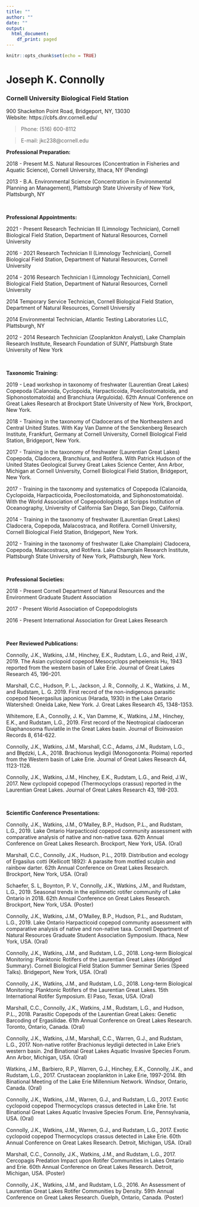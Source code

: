 ```yaml
---
title: ""
author: ""
date: ""
output:
  html_document:
    df_print: paged
---
```


```r
knitr::opts_chunk$set(echo = TRUE)
```

# Joseph K. Connolly


### Cornell University Biological Field Station 
900 Shackelton Point Road, Bridgeport, NY, 13030                	
Website: https://cbfs.dnr.cornell.edu/

> Phone: (516) 600-8112

> E-mail: jkc238@cornell.edu

<brb>

**Professional Preparation:**

2018 - Present M.S. Natural Resources (Concentration in Fisheries and Aquatic Science), Cornell University, Ithaca, NY (Pending)

2013 - B.A. Environmental Science (Concentration in Environmental Planning an Management), Plattsburgh State University of New York, Plattsburgh, NY

<br>

**Professional Appointments:**

2021 - Present	Research Technician III (Limnology Technician), Cornell Biological Field Station, Department of Natural Resources, Cornell University

2016 - 2021	Research Technician II (Limnology Technician), Cornell Biological Field Station, Department of Natural Resources, Cornell University

2014 - 2016	Research Technician I (Limnology Technician), Cornell Biological Field Station, Department of Natural Resources, Cornell University

2014	Temporary Service Technician, Cornell Biological Field Station, Department of Natural Resources, Cornell University

2014	Environmental Technician, Atlantic Testing Laboratories LLC, Plattsburgh, NY

2012 - 2014	Research Technician (Zooplankton Analyst), Lake Champlain Research Institute, Research Foundation of SUNY, Plattsburgh State University of New York 

<br>

**Taxonomic Training:**

2019 - Lead workshop in taxonomy of freshwater (Laurentian Great Lakes) Copepoda (Calanoida, Cyclopoida, Harpacticoida, Poecilostomatoida, and Siphonostomatoida) and Branchiura (Arguloida). 62th Annual Conference on Great Lakes Research at Brockport State University of New York, Brockport, New York.

2018 - Training in the taxonomy of Cladocerans of the Northeastern and Central United States. With Kay Van Damne of the Senckenberg Research Institute, Frankfurt, Germany at Cornell University, Cornell Biological Field Station, Bridgeport, New York.

2017 - Training in the taxonomy of freshwater (Laurentian Great Lakes) Copepoda, Cladocera, Branchiura, and Rotifera. With Patrick Hudson of the United States Geological Survey Great Lakes Science Center, Ann Arbor, Michigan at Cornell University, Cornell Biological Field Station, Bridgeport, New York.

2017 - Training in the taxonomy and systematics of Copepoda (Calanoida, Cyclopoida, Harpacticoida, Poecilostomatoida, and Siphonostomatoida). With the World Association of Copepodologists at Scripps Institution of Oceanography, University of California San Diego, San Diego, California.

2014 - Training in the taxonomy of freshwater (Laurentian Great Lakes) Cladocera, Copepoda, Malacostraca, and Rotifera. Cornell University, Cornell Biological Field Station, Bridgeport, New York.

2012 - Training in the taxonomy of freshwater (Lake Champlain) Cladocera, Copepoda, Malacostraca, and Rotifera. Lake Champlain Research Institute, Plattsburgh State University of New York, Plattsburgh, New York.

<br>

**Professional Societies:**

2018 - Present	Cornell Department of Natural Resources and the Environment Graduate Student Association

2017 - Present	World Association of Copepodologists

2016 - Present 	International Association for Great Lakes Research

<br>

**Peer Reviewed Publications:**

Connolly, J.K., Watkins, J.M., Hinchey, E.K., Rudstam, L.G., and Reid, J.W., 2019. The Asian cyclopoid copepod Mesocyclops pehpeiensis Hu, 1943 reported from the western basin of Lake Erie. Journal of Great Lakes Research 45, 196–201.

Marshall, C.C., Hudson, P. L., Jackson, J. R., Connolly, J. K., Watkins, J. M., and Rudstam, L. G. 2019. First record of the non-indigenous parasitic copepod Neoergasilus japonicus (Harada, 1930) in the Lake Ontario Watershed: Oneida Lake, New York. J. Great Lakes Research 45, 1348-1353.

Whitemore, E.A., Connolly, J. K., Van Damme, K., Watkins, J.M., Hinchey, E.K., and Rudstam, L.G., 2019. First record of the Neotropical cladoceran Diaphanosoma fluviatile in the Great Lakes basin. Journal of Bioinvasion Records 8, 614-622.

Connolly, J.K., Watkins, J.M., Marshall, C.C., Adams, J.M., Rudstam, L.G., and Błędzki, L.A., 2018. Brachionus leydigii (Monogononta: Ploima) reported from the Western basin of Lake Erie. Journal of Great Lakes Research 44, 1123-1126.

Connolly, J.K., Watkins, J.M., Hinchey, E.K., Rudstam, L.G., and Reid, J.W., 2017. New cyclopoid copepod (Thermocyclops crassus) reported in the Laurentian Great Lakes. Journal of Great Lakes Research 43, 198-203.

<br>

**Scientific Conference Presentations:**

Connolly, J.K., Watkins, J.M., O’Malley, B.P., Hudson, P.L., and Rudstam, L.G., 2019. Lake Ontario Harpacticoid copepod community assessment with comparative analysis of native and non-native taxa. 62th Annual Conference on Great Lakes Research. Brockport, New York, USA. (Oral)

Marshall, C.C., Connolly, J.K., Hudson, P.L., 2019. Distribution and ecology of Ergasilus cotti (Kellicott 1892): A parasite from mottled sculpin and rainbow darter. 62th Annual Conference on Great Lakes Research. Brockport, New York, USA. (Oral)

Schaefer, S. L, Boynton, P. V., Connolly, J.K., Watkins, J.M., and Rudstam, L.G., 2019. Seasonal trends in the epilimnetic rotifer community of Lake Ontario in 2018. 62th Annual Conference on Great Lakes Research. Brockport, New York, USA. (Poster)

Connolly, J.K., Watkins, J.M., O’Malley, B.P., Hudson, P.L., and Rudstam, L.G., 2019. Lake Ontario Harpacticoid copepod community assessment with comparative analysis of native and non-native taxa. Cornell Department of Natural Resources Graduate Student Association Symposium. Ithaca, New York, USA. (Oral)

Connolly, J.K., Watkins, J.M., and Rudstam, L.G., 2018. Long-term Biological Monitoring: Planktonic Rotifers of the Laurentian Great Lakes (Abridged Summary). Cornell Biological Field Station Summer Seminar Series (Speed Talks). Bridgeport, New York, USA. (Oral)

Connolly, J.K., Watkins, J.M., and Rudstam, L.G., 2018. Long-term Biological Monitoring: Planktonic Rotifers of the Laurentian Great Lakes. 15th International Rotifer Symposium. El Paso, Texas, USA. (Oral)

Marshall, C.C., Connolly, J.K., Watkins, J.M., Rudstam, L.G., and Hudson, P.L., 2018. Parasitic Copepods of the Laurentian Great Lakes: Genetic Barcoding of Ergasilidae. 61th Annual Conference on Great Lakes Research. Toronto, Ontario, Canada. (Oral)

Connolly, J.K., Watkins, J.M., Marshall, C.C., Warren, G.J., and Rudstam, L.G., 2017. Non-native rotifer Brachionus leydigii detected in Lake Erie’s western basin. 2nd Binational Great Lakes Aquatic Invasive Species Forum. Ann Arbor, Michigan, USA. (Oral) 

Watkins, J.M., Barbiero, R.P., Warren, G.J., Hinchey, E.K., Connolly, J.K., and Rudstam, L.G., 2017. Crustacean zooplankton in Lake Erie, 1997-2014. 8th Binational Meeting of the Lake Erie Millennium Network. Windsor, Ontario, Canada. (Oral)

Connolly, J.K., Watkins, J.M., Warren, G.J., and Rudstam, L.G., 2017. Exotic cyclopoid copepod Thermocyclops crassus detected in Lake Erie. 1st Binational Great Lakes Aquatic Invasive Species Forum. Erie, Pennsylvania, USA. (Oral)

Connolly, J.K., Watkins, J.M., Warren, G.J., and Rudstam, L.G., 2017. Exotic cyclopoid copepod Thermocyclops crassus detected in Lake Erie. 60th Annual Conference on Great Lakes Research. Detroit, Michigan, USA. (Oral)

Marshall, C.C., Connolly, J.K., Watkins, J.M., and Rudstam, L.G., 2017. Cercopagis Predation Impact upon Rotifer Communities in Lakes Ontario and Erie. 60th Annual Conference on Great Lakes Research. Detroit, Michigan, USA. (Poster)

Connolly, J.K., Watkins, J.M., and Rudstam, L.G., 2016. An Assessment of Laurentian Great Lakes Rotifer Communities by Density. 59th Annual Conference on Great Lakes Research. Guelph, Ontario, Canada. (Poster)





